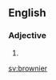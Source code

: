 ==English==

===Adjective===
{{head|en|adjective comparative form}}

# {{en-comparative of|browny}}

[[sv:brownier]]